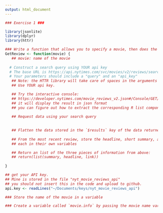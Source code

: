 ```yaml
---
output: html_document
---
```



```r
### Exercise 1 ###

library(jsonlite)
library(dplyr)
library(httr)

### Write a function that allows you to specify a movie, then does the following:
GetReview <- function(movie) {
   ## movie: name of the movie
  
  # Construct a search query using YOUR api key
  # The base URL is https://api.nytimes.com/svc/movies/v2/reviews/search.json?
  # Your parameters should include a "query" and an "api_key"
   ## Note: the HTTR library will take care of spaces in the arguments
   ## Use YOUR api key.  

   ## Try the interactive console:
   ## https://developer.nytimes.com/movie_reviews_v2.json#/Console/GET/reviews/search.json
   ## it will display the result in json format
   ## you can figure out how to extract the corresponding R list components
  
   ## Request data using your search query
  
  
   ## Flatten the data stored in the `$results` key of the data returned to you
  
   ## From the most recent review, store the headline, short summary, and link to full article
   ## each in their own variables

   ## Return an list of the three pieces of information from above:
   ## return(list(summary, headline, link))
  
}

## get your API key.
## Mine is stored in the file "nyt_movie_reviews_api"
## you should not insert this in the code and upload to github.
api.key <- readLines("~/Documents/keys/nyt_movie_reviews_api")

### Store the name of the movie in a variable

### Create a variable called `movie.info` by passing the movie name variable to your GetReview function


```
